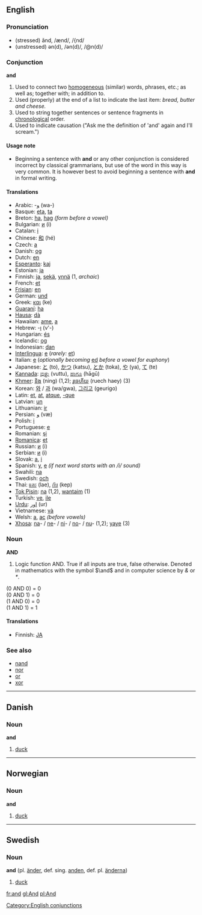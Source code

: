 ==English==
===Pronunciation===
*(stressed) ănd, /ænd/, /{nd/
*(unstressed) ən(d), /ən(d)/, /@n(d)/

===Conjunction===
'''and'''

# Used to connect two [[homogeneous]] (similar) words, phrases, etc.; as well as; together with; in addition to.
# Used (properly) at the end of a list to indicate the last item: ''bread, butter and cheese.''
# Used to string together sentences or sentence fragments in [[chronological]] order.
# Used to indicate causation ("Ask me the definition of 'and' again and I'll scream.")

====Usage note====
*Beginning a sentence with '''and''' or any other conjunction is considered incorrect by classical grammarians, but use of the word in this way is very common. It is however best to avoid beginning a sentence with '''and''' in formal writing.

====Translations====
*Arabic: -[[و]] (wa-)
*Basque: [[eta]], [[ta]]
*Breton: [[ha]], [[hag]] ''(form before a vowel)''
*Bulgarian: [[и]] (i)
*Catalan: [[i]]
*Chinese: [[和]] (hé)
*Czech: [[a]]
*Danish: [[og]]
*Dutch: [[en]]
*[[Esperanto]]: [[kaj]]
*Estonian: [[ja#Estonian|ja]]
*Finnish: [[ja#Finnish|ja]], [[sekä]], [[ynnä]] (1, ''archaic'')
*French: [[et]]
*[[Frisian]]: [[en]]
*German: [[und]]
*Greek: [[και]] (ke)
*[[Guaraní]]: [[ha]]
*[[Hausa]]: [[dà]]
*Hawaiian: [[ame]], [[a#Hawaiian|a]]
*Hebrew: -[[ו]] (v'-)
*Hungarian: [[és]]
*Icelandic: [[og]]
*Indonesian: [[dan]]
*[[Interlingua]]: [[e]] (''rarely:'' [[et]])
*Italian: [[e]] (''optionally becoming'' [[ed]] ''before a vowel for euphony'')
*Japanese: [[と]] (to), [[かつ]] (katsu), [[とか]] (toka), [[や]] (ya), [[て]] (te)
*[[Kannada]]: [[ವುತ್ತು]] (vuttu), [[ಹಾಗೂ]] (hāgū)
*[[Khmer]]: [[និង]] (ning) (1,2); [[រួចេហីយ]] (ruech haey) (3)
*Korean: [[와]] / [[과]] (wa/gwa), [[그리고]] (geurigo)
*Latin: [[et]], [[at]], [[atque]], [[-que]]
*Latvian: [[un]]
*Lithuanian: [[ir]]
*Persian:  [[و]] (væ)
*Polish: [[i]]
*Portuguese: [[e]]
*Romanian: [[şi]]
*[[Romanica]]: [[et]]
*Russian: [[и]] (i)
*Serbian: [[и]] (i)
*Slovak: [[a]], [[i]]
*Spanish: [[y]], [[e]] ''(if next word starts with an /i/ sound)''
*Swahili: [[na]]
*Swedish: [[och]]
*Thai: [[และ]] (lae), [[กับ]] (kep)
*[[Tok Pisin]]: [[na]] (1,2), [[wantaim]] (1)
*Turkish: [[ve]], [[ile]]
*[[Urdu]]: [[اور]] (ur)
*Vietnamese: [[và]]
*Welsh: [[a]], [[ac]] ''(before vowels)''
*[[Xhosa]]: [[na]]- / [[ne]]- / [[ni]]- / [[no]]- / [[nu]]- (1,2); [[yaye]] (3)

===Noun===
'''AND'''
#Logic function AND. True if all inputs are true, false otherwise.  Denoted in mathematics with the symbol <math>\and</math> and in computer science by ''&'' or ''*''.

(0 AND 0) = 0<br>
(0 AND 1) = 0<br>
(1 AND 0) = 0<br>
(1 AND 1) = 1<br>

====Translations====

*Finnish: [[JA]]

===See also===
*[[nand]]
*[[nor]]
*[[or]]
*[[xor]]

----
==Danish==
===Noun===
'''and'''

#[[duck]]

----
==Norwegian==
===Noun===
'''and'''

#[[duck]]

----
==Swedish==
===Noun===
'''and''' (pl. [[änder]], def. sing. [[anden]], def. pl. [[änderna]])

#[[duck]]

[[Category:English conjunctions]]

[[fr:and]]
[[gl:And]]
[[pl:And]]